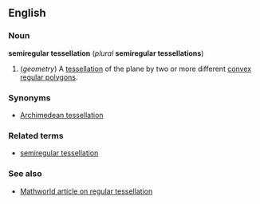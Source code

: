 ==English==
===Noun===
'''semiregular tessellation''' (''plural'' '''semiregular tessellations''')

#(''geometry'') A [[tessellation]] of the plane by two or more different [[convex]] [[regular polygon]]s.

===Synonyms===
*[[Archimedean tessellation]]

===Related terms===
*[[semiregular tessellation]]

===See also===
*[http://mathworld.wolfram.com/RegularTessellation.html Mathworld article on regular tessellation]